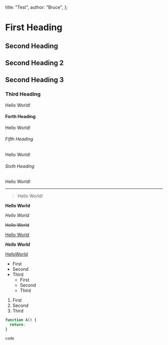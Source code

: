 
  title: "Test",
  author: "Bruce",
};

<NextHead title={meta.title} />

# First Heading

## Second Heading

## Second Heading 2

## Second Heading 3

### Third Heading

Hello World!

#### Forth Heading

Hello World!

###### Fifth Heading

Hello World!

###### Sixth Heading

Hello World!

---

> Hello World!

**Hello World**

_Hello World_

~~Hello World~~

<u>Hello World</u>

**_Hello World_**

[HelloWorld](https://bruceworld.top)

- First
- Second
- Third
  - First
  - Second
  - Third

1. First
2. Second
3. Third

```javascript
function A() {
  return;
}
```

`code `
